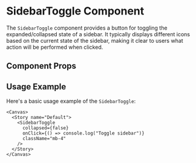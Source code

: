 

<Meta of={SidebarToggle} />

# SidebarToggle Component

The `SidebarToggle` component provides a button for toggling the expanded/collapsed state of a sidebar. It typically displays different icons based on the current state of the sidebar, making it clear to users what action will be performed when clicked.

## Component Props

<Canvas of={SidebarToggle.Default} />

<Controls />

## Usage Example

Here's a basic usage example of the `SidebarToggle`:

```tsx
<Canvas>
  <Story name="Default">
    <SidebarToggle
      collapsed={false}
      onClick={() => console.log("Toggle sidebar")}
      className="mb-4"
    />
  </Story>
</Canvas>
``` 